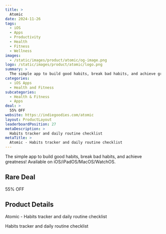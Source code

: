```yaml
---
title: >
  Atomic
date: 2024-11-26
tags:
  - iOS
  - Apps
  - Productivity
  - Health
  - Fitness
  - Wellness
images:
  - /static/images/product/atomic/og-image.png
logo: /static/images/product/atomic/logo.png
summary: >
  The simple app to build good habits, break bad habits, and achieve greatness! Available on iOS/iPadOS/MacOS/WatchOS.
categories:
  - iOS Apps
  - Health and Fitness
subcategories:
  - Health & Fitness
  - Apps
deal: >
  55% OFF
website: https://indiegoodies.com/atomic
layout: ProductLayout
leaderboardPosition: 27
metaDescription: >
  Habits tracker and daily routine checklist
metaTitle: >
  Atomic - Habits tracker and daily routine checklist
---
```

The simple app to build good habits, break bad habits, and achieve greatness! Available on iOS/iPadOS/MacOS/WatchOS.

## Rare Deal

55% OFF

## Product Details

Atomic - Habits tracker and daily routine checklist

Habits tracker and daily routine checklist
